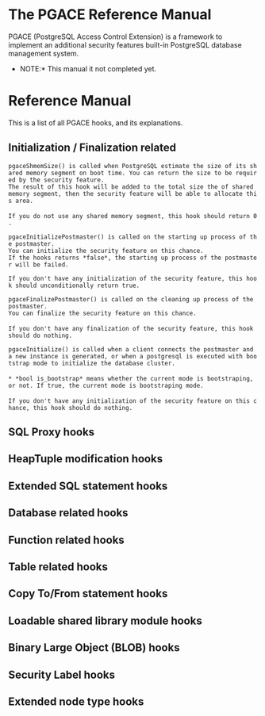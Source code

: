 = The PGACE Reference Manual =

PGACE (PostgreSQL Access Control Extension) is a framework to implement an additional security features built-in PostgreSQL database management system.

*NOTE:* This manual it not completed yet.

= Reference Manual =

This is a list of all PGACE hooks, and its explanations.


== Initialization / Finalization related ==
{{{Size pgaceShmemSize(void)}}}
 pgaceShmemSize() is called when PostgreSQL estimate the size of its shared memory segment on boot time. You can return the size to be required by the security feature.
 The result of this hook will be added to the total size the of shared memory segment, then the security feature will be able to allocate this area.
 
 If you do not use any shared memory segment, this hook should return 0.

{{{bool pgaceInitializePostmaster(void)}}}
 pgaceInitializePostmaster() is called on the starting up process of the postmaster.
 You can initialize the security feature on this chance.
 If the hooks returns *false*, the starting up process of the postmaster will be failed.

 If you don't have any initialization of the security feature, this hook should unconditionally return true.

{{{void pgaceFinalizePostmaster(void)}}}
 pgaceFinalizePostmaster() is called on the cleaning up process of the postmaster.
 You can finalize the security feature on this chance.
 
 If you don't have any finalization of the security feature, this hook should do nothing.

{{{void pgaceInitialize(bool is_bootstrap)}}}
 pgaceInitialize() is called when a client connects the postmaster and a new instance is generated, or when a postgresql is executed with bootstrap mode to initialize the database cluster.
 
 * *bool is_bootstrap* means whether the current mode is bootstraping, or not. If true, the current mode is bootstraping mode.
 
 If you don't have any initialization of the security feature on this chance, this hook should do nothing.

== SQL Proxy hooks ==
{{{List *pgaceProxyQuery(List *queryList)}}}

{{{void  pgacePortalStart(Portal portal)}}}

{{{void  pgaceExecutorStart(QueryDesc *queryDesc, int eflags)}}}

== HeapTuple modification hooks ==
{{{bool pgaceHeapTupleInsert(Relation rel, HeapTuple tuple, bool is_internal, bool with_returning)}}}

{{{bool pgaceHeapTupleUpdate(Relation rel, ItemPointer otid, HeapTuple newtup, bool is_internal, bool with_returning)}}}

{{{bool pgaceHeapTupleDelete(Relation rel, ItemPointer otid, bool is_internal, bool with_returning)}}}

== Extended SQL statement hooks ==
{{{DefElem *pgaceGramSecurityItem(char *defname, char *value)}}}

{{{bool pgaceIsGramSecurityItem(DefElem *defel)}}}

{{{void pgaceGramCreateRelation(Relation rel, HeapTuple tuple, DefElem *defel)}}}

{{{void pgaceGramCreateAttribute(Relation rel, HeapTuple tuple, DefElem *defel)}}}

{{{void pgaceGramAlterRelation(Relation rel, HeapTuple tuple, DefElem *defel)}}}

{{{void pgaceGramAlterAttribute(Relation rel, HeapTuple tuple, DefElem *defel)}}}

{{{void pgaceGramCreateDatabase(Relation rel, HeapTuple tuple, DefElem *defel)}}}

{{{void pgaceGramAlterDatabase(Relation rel, HeapTuple tuple, DefElem *defel)}}}

{{{void pgaceGramCreateFunction(Relation rel, HeapTuple tuple, DefElem *defel)}}}

{{{void pgaceGramAlterFunction(Relation rel, HeapTuple tuple, DefElem *defel)}}}

== Database related hooks ==
{{{void pgaceSetDatabaseParam(const char *name, char *argstring)}}}

{{{void pgaceGetDatabaseParam(const char *name)}}}

== Function related hooks ==
{{{void pgaceCallFunction(FmgrInfo *finfo)}}}

{{{bool pgaceCallFunctionTrigger(FmgrInfo *finfo, TriggerData *tgdata)}}}

{{{void pgaceCallFunctionFastPath(FmgrInfo *finfo)}}}

{{{Datum pgacePreparePlanCheck(Relation rel)}}}

{{{void pgaceRestorePlanCheck(Relation rel, Datum pgace_saved)}}}

== Table related hooks ==
{{{void pgaceLockTable(Oid relid)}}}

== Copy To/From statement hooks ==
{{{void pgaceCopyTable(Relation rel, List *attNumList, bool isFrom)}}}

{{{bool pgaceCopyToTuple(Relation rel, HeapTuple tuple)}}}

== Loadable shared library module hooks ==
{{{void pgaceLoadSharedModule(const char *filename)}}}

== Binary Large Object (BLOB) hooks ==
{{{Oid  pgaceLargeObjectGetSecurity(HeapTuple tuple)}}}

{{{void pgaceLargeObjectSetSecurity(HeapTuple tuple, Oid lo_security, bool is_first)}}}

{{{void pgaceLargeObjectCreate(Relation rel, HeapTuple tuple)}}}

{{{void pgaceLargeObjectDrop(Relation rel, HeapTuple tuple)}}}

{{{void pgaceLargeObjectOpen(Relation rel, HeapTuple tuple, bool read_only)}}}

{{{void pgaceLargeObjectRead(Relation rel, HeapTuple tuple, bool is_first)}}}

{{{void pgaceLargeObjectWrite(Relation rel, HeapTuple newtup, HeapTuple oldtup, bool is_first)}}}

{{{void pgaceLargeObjectTruncate(Relation rel, Oid loid)}}}

{{{void pgaceLargeObjectImport(int fd)}}}

{{{void pgaceLargeObjectExport(int fd, Oid loid)}}}

== Security Label hooks ==
{{{char *pgaceSecurityLabelIn(char *seclabel)}}}

{{{char *pgaceSecurityLabelOut(char *seclabel)}}}

{{{bool  pgaceSecurityLabelIsValid(char *seclabel)}}}

{{{char *pgaceSecurityLabelOfLabel(char *new_label)}}}

{{{char *pgaceSecurityLabelNotFound(Oid sid)}}}

== Extended node type hooks ==
{{{Node *pgaceCopyObject(Node *orig)}}}

{{{bool  pgaceOutObject(StringInfo str, Node *node)}}}